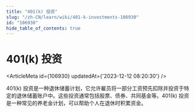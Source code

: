 ```yaml
---
title: "401(k) 投资"
slug: "/zh-CN/learn/wiki/401-k-investments-106930"
id: "106930"
hide_table_of_contents: true
---
```



# 401(k) 投资

<ArticleMeta id={106930} updatedAt={'2023-12-12 08:20:30'} />
<div className='border-solid border-b border-t-0 my-4 border-[var(--ifm-color-gray-300)]' />

401(k) 投资是一种退休储蓄计划，它允许雇员将一部分工资预先扣除并投资于特定的退休储蓄账户中。这些投资通常包括股票、债券、共同基金等。401(k) 投资是一种常见的养老金计划，可以帮助个人在退休时积累资金。
